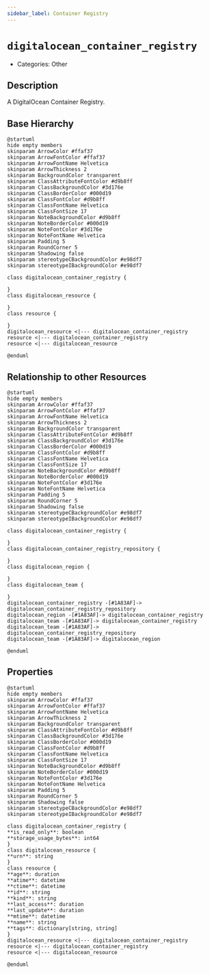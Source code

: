 ```yaml
---
sidebar_label: Container Registry
---
```


# `digitalocean_container_registry`

- Categories: Other

## Description

A DigitalOcean Container Registry.

## Base Hierarchy

<ZoomPanPinch>

```kroki imgType="plantuml" imgAlt="Hierarchy of Container Registry"
@startuml
hide empty members
skinparam ArrowColor #ffaf37
skinparam ArrowFontColor #ffaf37
skinparam ArrowFontName Helvetica
skinparam ArrowThickness 2
skinparam BackgroundColor transparent
skinparam ClassAttributeFontColor #d9b8ff
skinparam ClassBackgroundColor #3d176e
skinparam ClassBorderColor #000d19
skinparam ClassFontColor #d9b8ff
skinparam ClassFontName Helvetica
skinparam ClassFontSize 17
skinparam NoteBackgroundColor #d9b8ff
skinparam NoteBorderColor #000d19
skinparam NoteFontColor #3d176e
skinparam NoteFontName Helvetica
skinparam Padding 5
skinparam RoundCorner 5
skinparam Shadowing false
skinparam stereotypeCBackgroundColor #e98df7
skinparam stereotypeIBackgroundColor #e98df7

class digitalocean_container_registry {

}
class digitalocean_resource {

}
class resource {

}
digitalocean_resource <|--- digitalocean_container_registry
resource <|--- digitalocean_container_registry
resource <|--- digitalocean_resource

@enduml
```

</ZoomPanPinch>

## Relationship to other Resources

<ZoomPanPinch>

```kroki imgType="plantuml" imgAlt="Diagram of Container Registry resource relationships"
@startuml
hide empty members
skinparam ArrowColor #ffaf37
skinparam ArrowFontColor #ffaf37
skinparam ArrowFontName Helvetica
skinparam ArrowThickness 2
skinparam BackgroundColor transparent
skinparam ClassAttributeFontColor #d9b8ff
skinparam ClassBackgroundColor #3d176e
skinparam ClassBorderColor #000d19
skinparam ClassFontColor #d9b8ff
skinparam ClassFontName Helvetica
skinparam ClassFontSize 17
skinparam NoteBackgroundColor #d9b8ff
skinparam NoteBorderColor #000d19
skinparam NoteFontColor #3d176e
skinparam NoteFontName Helvetica
skinparam Padding 5
skinparam RoundCorner 5
skinparam Shadowing false
skinparam stereotypeCBackgroundColor #e98df7
skinparam stereotypeIBackgroundColor #e98df7

class digitalocean_container_registry {

}
class digitalocean_container_registry_repository {

}
class digitalocean_region {

}
class digitalocean_team {

}
digitalocean_container_registry -[#1A83AF]-> digitalocean_container_registry_repository
digitalocean_region -[#1A83AF]-> digitalocean_container_registry
digitalocean_team -[#1A83AF]-> digitalocean_container_registry
digitalocean_team -[#1A83AF]-> digitalocean_container_registry_repository
digitalocean_team -[#1A83AF]-> digitalocean_region

@enduml
```

</ZoomPanPinch>

## Properties

<ZoomPanPinch>

```kroki imgType="plantuml" imgAlt="Diagram of Container Registry data model"
@startuml
hide empty members
skinparam ArrowColor #ffaf37
skinparam ArrowFontColor #ffaf37
skinparam ArrowFontName Helvetica
skinparam ArrowThickness 2
skinparam BackgroundColor transparent
skinparam ClassAttributeFontColor #d9b8ff
skinparam ClassBackgroundColor #3d176e
skinparam ClassBorderColor #000d19
skinparam ClassFontColor #d9b8ff
skinparam ClassFontName Helvetica
skinparam ClassFontSize 17
skinparam NoteBackgroundColor #d9b8ff
skinparam NoteBorderColor #000d19
skinparam NoteFontColor #3d176e
skinparam NoteFontName Helvetica
skinparam Padding 5
skinparam RoundCorner 5
skinparam Shadowing false
skinparam stereotypeCBackgroundColor #e98df7
skinparam stereotypeIBackgroundColor #e98df7

class digitalocean_container_registry {
**is_read_only**: boolean
**storage_usage_bytes**: int64
}
class digitalocean_resource {
**urn**: string
}
class resource {
**age**: duration
**atime**: datetime
**ctime**: datetime
**id**: string
**kind**: string
**last_access**: duration
**last_update**: duration
**mtime**: datetime
**name**: string
**tags**: dictionary[string, string]
}
digitalocean_resource <|--- digitalocean_container_registry
resource <|--- digitalocean_container_registry
resource <|--- digitalocean_resource

@enduml
```

</ZoomPanPinch>
